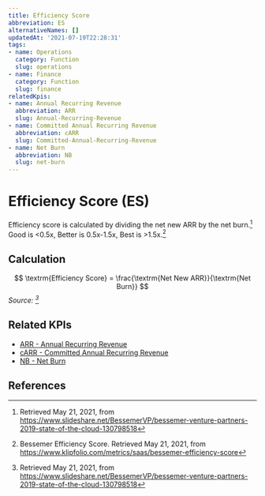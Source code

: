 ```yaml
---
title: Efficiency Score
abbreviation: ES
alternativeNames: []
updatedAt: '2021-07-19T22:28:31'
tags:
- name: Operations
  category: Function
  slug: operations
- name: Finance
  category: Function
  slug: finance
relatedKpis:
- name: Annual Recurring Revenue
  abbreviation: ARR
  slug: Annual-Recurring-Revenue
- name: Committed Annual Recurring Revenue
  abbreviation: cARR
  slug: Committed-Annual-Recurring-Revenue
- name: Net Burn
  abbreviation: NB
  slug: net-burn
---
```


# Efficiency Score (ES)

Efficiency score is calculated by dividing the net new ARR by the net burn.[^1]
Good is <0.5x, Better is 0.5x-1.5x, Best is >1.5x.[^2]

## Calculation

$$
\textrm{Efficiency Score} = \frac{\textrm{Net New ARR}}{\textrm{Net Burn}}
$$
*Source: [^1]*

## Related KPIs

- [ARR - Annual Recurring Revenue](/en/kpis/Annual-Recurring-Revenue)
- [cARR - Committed Annual Recurring Revenue](/en/kpis/Committed-Annual-Recurring-Revenue)
- [NB - Net Burn](/en/kpis/net-burn)

## References

[^1]: Retrieved May 21, 2021, from https://www.slideshare.net/BessemerVP/bessemer-venture-partners-2019-state-of-the-cloud-130798518
[^2]: Bessemer Efficiency Score. Retrieved May 21, 2021, from https://www.klipfolio.com/metrics/saas/bessemer-efficiency-score
[^3]: Retrieved May 21, 2021, from https://www.slideshare.net/BessemerVP/bessemer-venture-partners-2019-state-of-the-cloud-130798518
